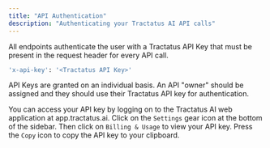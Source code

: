 ```yaml
---
title: "API Authentication"
description: "Authenticating your Tractatus AI API calls"
---
```


All endpoints authenticate the user with a Tractatus API Key that must be present in the request header for every API call.

```bash
'x-api-key': '<Tractatus API Key>'
```

API Keys are granted on an individual basis. An API "owner" should be assigned and they should use their
Tractatus API key for authentication.

You can access your API key by logging on to the Tractatus AI web application at app.tractatus.ai. Click on the
`Settings` gear icon at the bottom of the sidebar. Then click on `Billing & Usage` to view your API key. Press
the `Copy` icon to copy the API key to your clipboard.